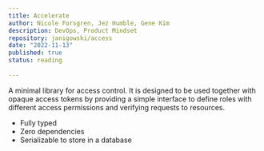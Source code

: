 ```yaml
---
title: Accelerate
author: Nicole Forsgren, Jez Humble, Gene Kim
description: DevOps, Product Mindset
repository: janigowski/access
date: "2022-11-13"
published: true
status: reading
  
---
```

A minimal library for access control. It is designed to be used together with opaque access tokens by providing a simple interface to define roles with different access permissions and verifying requests to resources.

- Fully typed
- Zero dependencies
- Serializable to store in a database